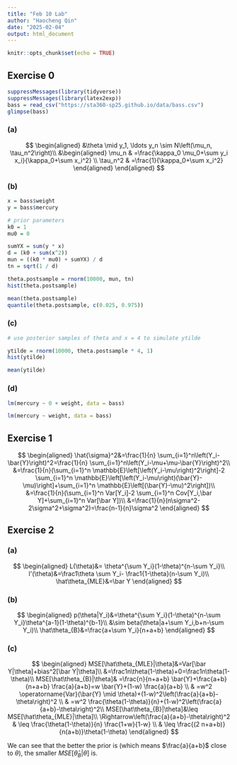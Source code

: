 ---
title: "Feb 10 Lab"
author: "Haocheng Qin"
date: "2025-02-04"
output: html_document
---

```{r setup, include=FALSE}
knitr::opts_chunk$set(echo = TRUE)
```

## Exercise 0

```{r}
suppressMessages(library(tidyverse))
suppressMessages(library(latex2exp))
bass = read_csv("https://sta360-sp25.github.io/data/bass.csv")
glimpse(bass)
```

### (a)

$$
\begin{aligned}
&\theta \mid y_1, \ldots y_n \sim N\left(\mu_n, \tau_n^2\right)\\
&\begin{aligned}
\mu_n & =\frac{\kappa_0 \mu_0+\sum y_i x_i}{\kappa_0+\sum x_i^2} \\
\tau_n^2 & =\frac{1}{\kappa_0+\sum x_i^2}
\end{aligned}
\end{aligned}
$$

### (b)

```{r}
x = bass$weight
y = bass$mercury

# prior parameters
k0 = 1
mu0 = 0

sumYX = sum(y * x)
d = (k0 + sum(x^2))
mun = ((k0 * mu0) + sumYX) / d
tn = sqrt(1 / d)

theta.postsample = rnorm(10000, mun, tn)
hist(theta.postsample)

mean(theta.postsample)
quantile(theta.postsample, c(0.025, 0.975))
```

### (c)

```{r}
# use posterior samples of theta and x = 4 to simulate ytilde

ytilde = rnorm(10000, theta.postsample * 4, 1)
hist(ytilde)

mean(ytilde)
```

### (d)

```{r}
lm(mercury ~ 0 + weight, data = bass)

lm(mercury ~ weight, data = bass)
```

## Exercise 1

$$
\begin{aligned}
\hat{\sigma}^2&=\frac{1}{n} \sum_{i=1}^n\left(Y_i-\bar{Y}\right)^2=\frac{1}{n} \sum_{i=1}^n\left(Y_i-\mu+\mu-\bar{Y}\right)^2\\
&=\frac{1}{n}(\sum_{i=1}^n \mathbb{E}\left[\left(Y_i-\mu\right)^2\right]-2 \sum_{i=1}^n \mathbb{E}\left[\left(Y_i-\mu\right)(\bar{Y}-\mu)\right]+\sum_{i=1}^n \mathbb{E}\left[(\bar{Y}-\mu)^2\right])\\
&=\frac{1}{n}(\sum_{i=1}^n Var[Y_i]-2 \sum_{i=1}^n Cov[Y_i,\bar Y]+\sum_{i=1}^n Var[\bar Y])\\
&=\frac{1}{n}(n\sigma^2-2\sigma^2+\sigma^2)=\frac{n-1}{n}\sigma^2
\end{aligned}
$$

## Exercise 2

### (a)

$$
\begin{aligned}
L(\theta)&= \theta^{\sum Y_i}(1-\theta)^{n-\sum Y_i}\\
l'(\theta)&=\frac1\theta \sum Y_i- \frac1{1-\theta}(n-\sum Y_i)\\
\hat\theta_{MLE}&=\bar Y
\end{aligned}
$$


### (b)

$$
\begin{aligned}
p(\theta|Y_i)&=\theta^{\sum Y_i}(1-\theta)^{n-\sum Y_i}\theta^{a-1}(1-\theta)^{b-1}\\
&\sim beta(\theta|a+\sum Y_i,b+n-\sum Y_i)\\
\hat\theta_{B}&=\frac{a+\sum Y_i}{n+a+b}
\end{aligned}
$$

### (c)

$$
\begin{aligned}
MSE[\hat\theta_{MLE}|\theta]&=Var[\bar Y|\theta]+bias^2[\bar Y|\theta]\\
&=\frac1n\theta(1-\theta)+0=\frac1n\theta(1-\theta)\\
MSE[\hat\theta_{B}|\theta]& =\frac{n}{n+a+b} \bar{Y}+\frac{a+b}{n+a+b} \frac{a}{a+b}=w \bar{Y}+(1-w) \frac{a}{a+b} \\
& =w^2 \operatorname{Var}(\bar{Y} \mid \theta)+(1-w)^2\left(\frac{a}{a+b}-\theta\right)^2 \\
& =w^2 \frac{\theta(1-\theta)}{n}+(1-w)^2\left(\frac{a}{a+b}-\theta\right)^2\\
MSE[\hat\theta_{B}|\theta]&\leq MSE[\hat\theta_{MLE}|\theta]\\
\Rightarrow\left(\frac{a}{a+b}-\theta\right)^2 & \leq \frac{\theta(1-\theta)}{n} \frac{1+w}{1-w} \\
& \leq \frac{(2 n+a+b)}{n(a+b)}\theta(1-\theta)
\end{aligned}
$$

We can see that the better the prior is (which means $\frac{a}{a+b}$ close to $\theta$), the smaller $MSE[\hat\theta_{B}|\theta]$ is.




























